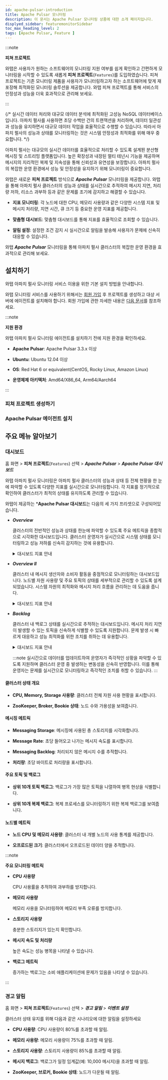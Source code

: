```yaml
---
id: apache-pulsar-introduction
title: Apache Pulsar 모니터링
description: 이 문서는 Apache Pulsar 모니터링 상품에 대한 소개 페이지입니다.
displyed_sidebar: featuremonitorSidebar
toc_max_heading_level: 2
tags: [Apache Pulsar, Feature ]
---
```


:::note

**피쳐 프로젝트**<ScrollToLink anchor='feature-project' />

와탭은 사용자가 원하는 소프트웨어의 모니터링 지원 여부를 쉽게 확인하고 간편하게 모니터링을 시작할 수 있도록 새롭게 **피쳐 프로젝트**(<code class='Features'>Features</code>)를 도입하였습니다. 피쳐 프로젝트는 기존 모니터링 제품을 사용자가 모니터링하고자 하는 소프트웨어에 맞게 재포장해 최적화된 모니터링 솔루션을 제공합니다. 와탭 피쳐 프로젝트를 통해 서비스의 안정성과 성능을 더욱 효과적으로 관리해 보세요. 

:::

{/* 실시간 데이터 처리와 대규모 데이터 분석에 최적화된 고성능 NoSQL 데이터베이스입니다. 아파치 펄사를 사용하면 초당 수백만 건의 트랜잭션을 처리하며, 데이터 일관성과 성능을 유지하면서 대규모 데이터 작업을 효율적으로 수행할 수 있습니다. 따라서 아파치 펄사의 성능과 상태를 모니터링하는 것은 시스템 안정성과 최적화를 위해 매우 중요합니다. */}

아파치 펄사는 대규모의 실시간 데이터를 효율적으로 처리할 수 있도록 설계뙨 분산형 메시징 및 스트리밍 플랫폼입니다. 높은 확장성과 내장된 멀티 테넌시 기능을 제공하며 메시지의 지리적인 복제 및 지속성을 통해 신뢰성과 유연성을 보장합니다. 아파치 펄사의 복잡한 운영 환경에서 성능 및 안정성을 유지하기 위해 모니터링이 중요합니다. 

와탭은 새로운 **피쳐 프로젝트** 방식으로 ***Apache Pulsar*** 모니터링을 제공합니다. 와탭을 통해 아파치 펄사 클러스터의 성능과 상태를 실시간으로 추적하여 메시지 지연, 처리량 저하, 리소스 과부하 등과 같은 문제를 조기에 감지하고 해결할 수 있습니다. 

* **지표 모니터링**:  각 노드에 대한 CPU, 메모리 사용량과 같은 다양한 시스템 지표 및 메시지 처리량, 지연 시간, 큐 크기 등 중요한 운영 지표를 제공합니다. 

* **맞춤형 대시보드**: 맞춤형 대시보드를 통해 지표를 효율적으로 조회할 수 있습니다.

* **알림 설정**: 설정한 조건 감지 시 실시간으로 알림을 발송해 사용자가 문제에 신속히 대응할 수 있습니다.

와탭 ***Apache Pulsar*** 모니터링을 통해 아파치 펄사 클러스터의 복잡한 운영 환경을 효과적으로 관리해 보세요. 


## 설치하기 

와탭 아파치 펄사 모니터링 서비스 이용을 위한 기본 설치 방법을 안내합니다. 

와탭 모니터링 서비스를 사용하기 위해서는 [회원 가입](https://www.whatap.io/ko/signup/) 후 프로젝트를 생성하고 대상 서버에 에이전트를 설치해야 합니다. 회원 가입에 관한 자세한 내용은 [다음 문서](../account/account-manage)를 참조하세요. 

:::note 

**지원 환경**<ScrollToLink anchor='apache-pulsar-supported-env' />

와탭 아파치 펄사 모니터링 에이전트를 설치하기 전에 지원 환경을 확인하세요. 

* **Apache Pulsar**: Apache Pulsar 3.3.x 이상 

* **Ubuntu**: Ubuntu 12.04 이상

* **OS**: Red Hat 6 or equivalent(CentOS, Rocky Linux, Amazon Linux)

* **운영체제 아키텍처**: Amd64/X86_64, Arm64/Aarch64

:::

### 피쳐 프로젝트 생성하기 


<CreateFeature /> 

### Apache Pulsar 에이전트 설치

<InstallFeature name='Apache Pulsar 에이전트 설치' />


## 주요 메뉴 알아보기 

### 대시보드 

홈 화면 > **피쳐 프로젝트**(<code class='Features'>Features</code>) 선택 > ***Apache Pulsar*** > ***Apache Pulsar 대시보드***

와탭 아파치 펄사 모니터링은 아파치 펄사 클러스터의 성능과 상태 등 전체 현황을 한 눈에 파악할 수 있도록 다양한 지표를 실시간으로 모니터링합니다. 각 지표를 정기적으로 확인하여 클러스터가 최적의 상태를 유지하도록 관리할 수 있습니다. 

와탭이 제공하는 ***Apache Pulsar 대시보드**는 다음의 세 가지 프리셋으로 구성되어있습니다.

* ***Overview*** 

  클러스터의 전반적인 성능과 상태를 한눈에 파악할 수 있도록 주요 메트릭을 종합적으로 시각화한 대시보드입니다. 클러스터 운영자가 실시간으로 시스템 상태를 모니터링하고 성능 저하를 신속히 감지하는 것에 유용합니다.

  <details>
  <summary>대시보드 지표 안내 </summary>

  ##### 대시보드 상단 요약 정보

  * ***CPU***: 클러스터에서 사용 중인 CPU 코어의 수를 표시합니다.

  * ***Memory***: 클러스터에서 사용 중인 총 메모리 용량과 현재 메모리 사용량을 나타냅니다.

  * ***ZooKeeper***: 현재 운영 중인 ZooKeeper 인스턴스의 수와 가용 상태를 보여줍니다.

  * ***Broker***: 활성화된 브로커의 수와 상태를 표시합니다.

  * ***Bookies***: 아파치 펄사에서 사용하는 BookKeeper 노드(Bookies)의 수와 상태를 나타냅니다.

  * ***Broker Storage Size***: 브로커에 저장된 데이터의 총 용량을 보여줍니다.

  * ***Backlog***: 처리되지 않은 메시지의 총 크기를 표시하여 메시지 처리의 지연 상태를 파악할 수 있습니다.

  ##### 성능 그래프 

  * ***Messaging Storage***: 시간에 따른 메시지 저장소 사용량을 표시하여 저장소 용량 변동성을 추적합니다.

  * ***Message Rate(msg/s)***: 초당 처리되는 메시지 수를 그래프로 보여주며, 클러스터의 메시지 처리 속도를 모니터링합니다.

  * ***Messaging Backlog***: 시간 경과에 따라 처리되지 않고 대기 중인 메시지의 수를 시각화하여, 메시지 처리 지연을 신속히 파악할 수 있습니다.

  * ***Throughput(bytes/s)***: 초당 처리된 데이터의 양을 나타내며, 클러스터의 데이터 처리 능력을 평가합니다.

  * ***Replication Backlog***: 다른 데이터 센터로 복제되지 않고 대기 중인 메시지의 수를 보여줍니다.

  * ***Replication Throughput***: 데이터 복제 과정에서 초당 처리되는 데이터 양을 나타냅니다.

  * ***Replication Rate***: 복제 메시지의 전송 속도를 보여줍니다.

  * ***Subscription Unacked Messages***: 구독된 메시지 중 아직 확인되지 않은(Unacked) 메시지의 수를 나타냅니다.

  ##### 상위 10개 항목 백로그

  * ***Top 10 topics backlog***: 백로그가 가장 많은 상위 10개의 토픽을 나열하여 메시지 지연 원인을 분석할 수 있습니다.

  * ***Top 10 Replication Backlog***: 복제 백로그가 가장 많은 상위 10개의 항목을 나열하여 복제 지연 문제를 파악할 수 있습니다.

  </details>


* ***Overview II***

  클러스터 내 메시지 생산자와 소비자 활동을 중점적으로 모니터링하는 대시보드입니다. 노드별 자원 사용량 및 주요 토픽의 상태를 세부적으로 관리할 수 있도록 설계되었습니다. 시스템 자원의 최적화와 메시지 처리 흐름을 관리하는 데 도움을 줍니다.

  <details>
  <summary>대시보드 지표 안내 </summary>

  * ***Consumers Count***: 현재 클러스터에서 활성화된 컨슈머의 수를 실시간으로 표시하며, 메시지 소비 활동을 모니터링하고 컨슈머 수의 변동이 시스템에 미치는 영향을 분석할 수 있습니다.

  * ***Producers Count***: 현재 클러스터에서 활성화된 프로듀서의 수를 실시간으로 표시하며, 메시지 생산 활동을 모니터링하고 프로듀서 수의 변화가 메시지 생산 속도에 미치는 영향을 분석할 수 있습니다.

  * ***Messages In***: 클러스터에 인입되는 메시지 수를 시간에 따라 표시하며, 메시지 인입 속도를 모니터링하여 시스템 부하를 예측하고 트래픽 변동을 파악하는 데 도움을 줍니다.
  
  * ***Subscriptions Count***: 클러스터에서 활성화된 구독의 수를 실시간으로 표시하며, 구독 수의 증감이 시스템 메시지 처리에 미치는 영향을 분석할 때 유용합니다.
  
  * ***Offloaded Size***: 클러스터에서 디스크로 오프로드된 데이터의 크기를 나타내며, 데이터 저장 효율성을 평가하고 장기적인 저장 공간 관리에 활용할 수 있습니다.
  
  * ***Bytes In***: 클러스터로 인입되는 데이터의 크기를 실시간으로 표시하며, 데이터 인입 속도를 모니터링하여 시스템 성능 및 네트워크 부하를 관리하는 데 유용합니다.
  
  * ***Node CPU***(Node CPU 사용률): 클러스터 내 각 노드의 CPU 사용률을 그래프로 표시하며, 노드별 성능을 모니터링하고 리소스 분배를 최적화할 수 있습니다.
  
  * ***Node Memory Used %***(Node Memory 사용률): 클러스터 내 각 노드의 메모리 사용률을 실시간으로 표시하며, 메모리 사용 현황을 모니터링하여 성능 저하를 예방할 수 있습니다.
  
  * ***Top 10 Topics Unacked***: 아직 확인되지 않은(Unacked) 메시지가 많은 상위 10개의 토픽을 나열하며, 특정 토픽에서 메시지 확인 지연의 원인을 파악하고 문제를 해결하는 데 유용합니다.
  
  * ***Top 10 Topics Storage***: 저장 공간을 가장 많이 차지하고 있는 상위 10개의 토픽을 나열하며, 특정 토픽이 차지하는 저장 공간을 분석하여 효율적인 데이터 관리를 지원합니다.

  </details>

* ***Backlog***

  클러스터 내 백로그 상태를 실시간으로 추적하는 대시보드입니다. 메시지 처리 지연이 발생할 수 있는 토픽을 신속하게 식별할 수 있도록 지원합니다. 문제 발생 시 빠르게 대응하고 성능 최적화를 위한 조치를 취하는 데 유용합니다.

  <details>
  <summary>대시보드 지표 안내 </summary>

  * ***Pulsar Backlog***: 특정 토픽에서 처리되지 않고 대기 중인 메시지 수를 시간에 따라 시각화합니다. 시스템의 처리 능력을 초과할 때 발생하는 백로그 상태를 실시간으로 모니터링하여 문제를 조기에 발견하고 대응할 수 있습니다.

  * ***Top 20 Backlog Topics***: 백로그가 가장 많은 상위 20개의 토픽을 나열합니다. 각 토픽에서 처리되지 않고 대기 중인 메시지 수를 표시하여 문제 토픽을 신속히 파악하고 리소스를 집중할 수 있습니다.

  * ***Recently***(최근 메시지 수): 각 토픽 옆의 "Recently" 칼럼은 최근 발생한 백로그 메시지 수를 나타냅니다. 최근 백로그 상태를 명확히 이해하고 즉각적인 대응이 필요한 토픽을 식별하는 데 도움을 줍니다.

  </details>

  :::note 
  실시간으로 데이터를 업데이트하여 운영자가 즉각적인 상황을 파악할 수 있도록 지원하며 클러스터 운영 중 발생하는 변동성을 신속히 반영합니다. 이를 통해 운영자는 문제를 실시간으로 모니터링하고 즉각적인 조치를 취할 수 있습니다.
  :::



#### 클러스터 상태 개요

- **CPU, Memory, Storage 사용량**: 클러스터 전체 자원 사용 현황을 표시합니다.

- **ZooKeeper, Broker, Bookie 상태**: 노드 수와 가용성을 보여줍니다.

#### 메시징 메트릭

- **Messaging Storage**: 메시징에 사용된 총 스토리지를 시각화합니다.

- **Message Rate**: 초당 들어오고 나가는 메시지 속도를 표시합니다.

- **Messaging Backlog**: 처리되지 않은 메시지 수를 추적합니다.

- **처리량**: 초당 바이트로 처리량을 표시합니다.

#### 주요 토픽 및 백로그

- **상위 10개 토픽 백로그**: 백로그가 가장 많은 토픽을 나열하여 병목 현상을 식별합니다.

- **상위 10개 복제 백로그**: 복제 프로세스를 모니터링하기 위한 복제 백로그를 보여줍니다.

#### 노드별 메트릭

- **노드 CPU 및 메모리 사용량**: 클러스터 내 개별 노드의 사용 통계를 제공합니다.

- **오프로드된 크기**: 클러스터에서 오프로드된 데이터 양을 추적합니다.

:::note 

**주요 모니터링 메트릭**

* **CPU 사용량**

  CPU 사용률을 추적하여 과부하를 방지합니다.

* **메모리 사용량**

  메모리 사용을 모니터링하여 메모리 부족 오류를 방지합니다.

* **스토리지 사용량**

  충분한 스토리지가 있는지 확인합니다.

* **메시지 속도 및 처리량**

  높은 속도는 성능 병목을 나타낼 수 있습니다.

* **백로그 메트릭**

  증가하는 백로그는 소비 애플리케이션에 문제가 있음을 나타낼 수 있습니다.

:::

### 경고 알림 

홈 화면 > **피쳐 프로젝트**(<code class='Features'>Features</code>) 선택 > ***경고 알림*** > ***이벤트 설정***

클러스터 상태 유지를 위해 다음과 같은 시나리오에 대한 알림을 설정하세요

- **CPU 사용량**: CPU 사용량이 80%를 초과할 때 알림.

- **메모리 사용량**: 메모리 사용량이 75%를 초과할 때 알림.

- **스토리지 사용량**: 스토리지 사용량이 85%를 초과할 때 알림.

- **메시지 백로그**: 백로그가 일정 임계값(예: 10,000 메시지)을 초과할 때 알림.

- **ZooKeeper, 브로커, Bookie 상태**: 노드가 다운될 때 알림.

